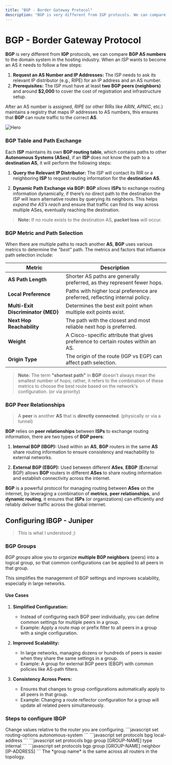 ```yaml
---
title: "BGP - Border Gateway Protocol"
description: "BGP is very different from IGP protocols. We can compare BGP AS numbers to the domain system in the hosting industry."
---
```


# BGP - Border Gateway Protocol

**BGP** is very different from **IGP** protocols, we can compare **BGP AS numbers** to the domain system in the hosting industry.
When an *ISP* wants to become an AS it needs to follow a few steps:

1. **Request an AS Number and IP Addresses:**
	The ISP needs to ask its relevant IP distributor (e.g., RIPE) for an IP address and an AS number.
2. **Prerequisites:**
	The ISP must have at least **two BGP peers (neighbors)** and around **$2,000** to cover the cost of registration and infrastructure setup.

After an AS number is assigned, *RIPE* (or other RIRs like *ARIN*, *APNIC*, etc.) maintains a registry that maps IP addresses to AS numbers, this ensures that **BGP** can route traffic to the correct **AS**.



![Hero](/Hoshen/routing/bgp/bgp.png)


### BGP Table and Path Exchange

Each **ISP** maintains its own **BGP routing table**, which contains paths to other **Autonomous Systems (ASes)**, if an **ISP** does not know the path to a **destination AS**, it will perform the following steps:

1. **Query the Relevant IP Distributor:**
The ISP will contact its RIR or a neighboring **ISP** to request routing information for the **destination AS**.
   
2. **Dynamic Path Exchange via BGP:**
**BGP** allows **ISPs** to exchange routing information dynamically, if there’s no direct path to the destination the ISP will learn alternative routes by querying its neighbors. This helps *expand the AS’s reach* and ensure that traffic can find its way across multiple ASes, eventually reaching the destination.

> **Note:** If no route exists to the destination AS, **packet loss** will occur.



### BGP Metric and Path Selection

When there are multiple paths to reach another **AS**, **BGP** uses various metrics to determine the *"best"* path.
The metrics and factors that influence path selection include:

| **Metric**             | **Description**                                                                 |
|------------------------|---------------------------------------------------------------------------------|
| **AS Path Length**      | Shorter AS paths are generally preferred, as they represent fewer hops.         |
| **Local Preference**    | Paths with higher local preference are preferred, reflecting internal policy.   |
| **Multi-Exit Discriminator (MED)** | Determines the best exit point when multiple exit points exist.               |
| **Next Hop Reachability** | The path with the closest and most reliable next hop is preferred.               |
| **Weight**              | A Cisco-specific attribute that gives preference to certain routes within an AS. |
| **Origin Type**         | The origin of the route (IGP vs EGP) can affect path selection.                 |

> **Note:** The term **"shortest path"** in **BGP** doesn't always mean the smallest number of hops; rather, it refers to the combination of these metrics to choose the best route based on the network's configuration. (or via priority)



### BGP Peer Relationships

> A **peer** is another **AS** that is **directly connected**. (physically or via a tunnel)

**BGP** relies on **peer relationships** between **ISPs** to exchange routing information, there are two types of **BGP peers**:

1. **Internal BGP (IBGP):**
Used within an **AS**, **BGP** routers in the same **AS** share routing information to ensure consistency and reachability to external networks.
   
2. **External BGP (EBGP):**
Used between different **ASes**, **EBGP** (**E**xternal BGP) allows **BGP** routers in different **ASes** to share routing information and establish connectivity across the internet.

**BGP** is a powerful protocol for managing routing between **ASes** on the internet, by leveraging a combination of **metrics**, **peer relationships**, and **dynamic routing**, it ensures that **ISPs** (or organizations) can efficiently and reliably deliver traffic across the global internet. 



## Configuring IBGP - Juniper

> This is what I understood ;)

### BGP Groups

*BGP groups* allow you to organize **multiple BGP neighbors** (peers) into a logical group, so that common configurations can be applied to all peers in that group.

This simplifies the management of BGP settings and improves scalability, especially in large networks.

#### Use Cases

1. **Simplified Configuration:**
   - Instead of configuring each BGP peer individually, you can define common settings for multiple peers in a group.
   - Example: Apply a route map or prefix filter to all peers in a group with a single configuration.

2. **Improved Scalability:**
   - In large networks, managing dozens or hundreds of peers is easier when they share the same settings in a group.
   - Example: A group for external BGP peers (EBGP) with common policies like AS-path filters.

3. **Consistency Across Peers:**
   - Ensures that changes to group configurations automatically apply to all peers in that group.
   - Example: Changing a route reflector configuration for a group will update all related peers simultaneously.

### Steps to configure IBGP

<Note type="note">
Change values relative to the router you are configuring.
</Note>

<Stepper>
  <StepperItem title="Set the AS number">
    ```javascript
    set routing-options autonomous-system <AS-NUMBER>
    ```
  </StepperItem>
  <StepperItem title="Advertise the local address">
    ```javascript
    set protocols bpg local-address <IP-ADDRESS>
    ```
  </StepperItem>
  <StepperItem title="Set mode (internal/external)">
    ```javascript
    set protocols bgp group [GROUP-NAME] type internal
    ```
  </StepperItem>
  <StepperItem title="Set peers">
    ```javascript
    set protocols bgp group [GROUP-NAME] neighbor [IP-ADDRESS]
    ```
  </StepperItem>
</Stepper>

<Note type="warning" title="Warning">
  The *group name* is the same across all routers in the topology.
</Note>
